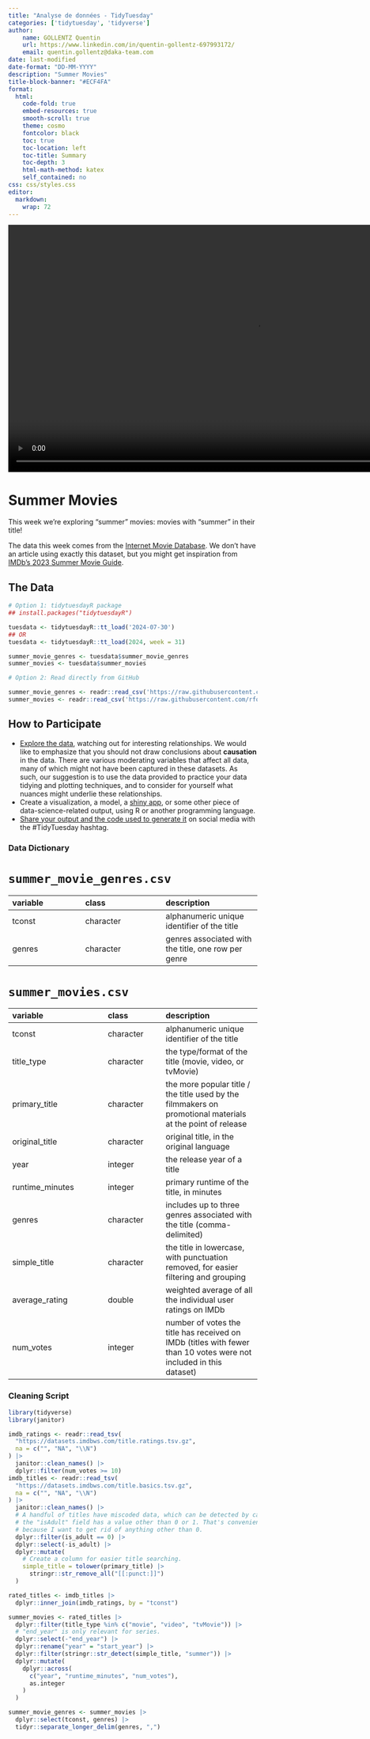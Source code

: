 ```yaml
---
title: "Analyse de données - TidyTuesday"
categories: ['tidytuesday', 'tidyverse']
author:
    name: GOLLENTZ Quentin
    url: https://www.linkedin.com/in/quentin-gollentz-697993172/
    email: quentin.gollentz@daka-team.com
date: last-modified
date-format: "DD-MM-YYYY"
description: "Summer Movies"
title-block-banner: "#ECF4FA"
format: 
  html:
    code-fold: true
    embed-resources: true
    smooth-scroll: true
    theme: cosmo
    fontcolor: black
    toc: true
    toc-location: left
    toc-title: Summary
    toc-depth: 3
    html-math-method: katex
    self_contained: no
css: css/styles.css
editor: 
  markdown: 
    wrap: 72
---
```


```{=html}
<video 
   src="video/honestwork.mp4" 
  width="1000" 
  height="500">
</video>
```

# Summer Movies

This week we're exploring "summer" movies: movies with "summer" in their title!

The data this week comes from the [Internet Movie Database](https://developer.imdb.com/non-commercial-datasets/).
We don't have an article using exactly this dataset, but you might get inspiration from [IMDb's 2023 Summer Movie Guide](https://www.imdb.com/list/ls569932833/).

## The Data

```r
# Option 1: tidytuesdayR package 
## install.packages("tidytuesdayR")

tuesdata <- tidytuesdayR::tt_load('2024-07-30')
## OR
tuesdata <- tidytuesdayR::tt_load(2024, week = 31)

summer_movie_genres <- tuesdata$summer_movie_genres
summer_movies <- tuesdata$summer_movies

# Option 2: Read directly from GitHub

summer_movie_genres <- readr::read_csv('https://raw.githubusercontent.com/rfordatascience/tidytuesday/master/data/2024/2024-07-30/summer_movie_genres.csv')
summer_movies <- readr::read_csv('https://raw.githubusercontent.com/rfordatascience/tidytuesday/master/data/2024/2024-07-30/summer_movies.csv')
```

## How to Participate

- [Explore the data](https://r4ds.hadley.nz/), watching out for interesting relationships. We would like to emphasize that you should not draw conclusions about **causation** in the data. There are various moderating variables that affect all data, many of which might not have been captured in these datasets. As such, our suggestion is to use the data provided to practice your data tidying and plotting techniques, and to consider for yourself what nuances might underlie these relationships.
- Create a visualization, a model, a [shiny app](https://shiny.posit.co/), or some other piece of data-science-related output, using R or another programming language.
- [Share your output and the code used to generate it](../../../sharing.md) on social media with the #TidyTuesday hashtag.

### Data Dictionary

# `summer_movie_genres.csv`

|variable |class     |description |
|:--------|:---------|:-----------|
|tconst   |character |alphanumeric unique identifier of the title |
|genres   |character |genres associated with the title, one row per genre |

# `summer_movies.csv`

|variable        |class     |description     |
|:---------------|:---------|:---------------|
|tconst          |character |alphanumeric unique identifier of the title |
|title_type      |character |the type/format of the title (movie, video, or tvMovie) |
|primary_title   |character |the more popular title / the title used by the filmmakers on promotional materials at the point of release |
|original_title  |character |original title, in the original language |
|year            |integer   |the release year of a title |
|runtime_minutes |integer   |primary runtime of the title, in minutes |
|genres          |character |includes up to three genres associated with the title (comma-delimited)  |
|simple_title    |character |the title in lowercase, with punctuation removed, for easier filtering and grouping |
|average_rating  |double    |weighted average of all the individual user ratings on IMDb |
|num_votes       |integer   |number of votes the title has received on IMDb (titles with fewer than 10 votes were not included in this dataset) |

### Cleaning Script

```r
library(tidyverse)
library(janitor)

imdb_ratings <- readr::read_tsv(
  "https://datasets.imdbws.com/title.ratings.tsv.gz",
  na = c("", "NA", "\\N")
) |> 
  janitor::clean_names() |> 
  dplyr::filter(num_votes >= 10)
imdb_titles <- readr::read_tsv(
  "https://datasets.imdbws.com/title.basics.tsv.gz",
  na = c("", "NA", "\\N")
) |> 
  janitor::clean_names() |> 
  # A handful of titles have miscoded data, which can be detected by cases where
  # the "isAdult" field has a value other than 0 or 1. That's convenient,
  # because I want to get rid of anything other than 0.
  dplyr::filter(is_adult == 0) |>
  dplyr::select(-is_adult) |>
  dplyr::mutate(
    # Create a column for easier title searching.
    simple_title = tolower(primary_title) |> 
      stringr::str_remove_all("[[:punct:]]")
  )

rated_titles <- imdb_titles |> 
  dplyr::inner_join(imdb_ratings, by = "tconst")

summer_movies <- rated_titles |> 
  dplyr::filter(title_type %in% c("movie", "video", "tvMovie")) |> 
  # "end_year" is only relevant for series.
  dplyr::select(-"end_year") |>
  dplyr::rename("year" = "start_year") |> 
  dplyr::filter(stringr::str_detect(simple_title, "summer")) |> 
  dplyr::mutate(
    dplyr::across(
      c("year", "runtime_minutes", "num_votes"),
      as.integer
    )
  )

summer_movie_genres <- summer_movies |> 
  dplyr::select(tconst, genres) |> 
  tidyr::separate_longer_delim(genres, ",")
```

